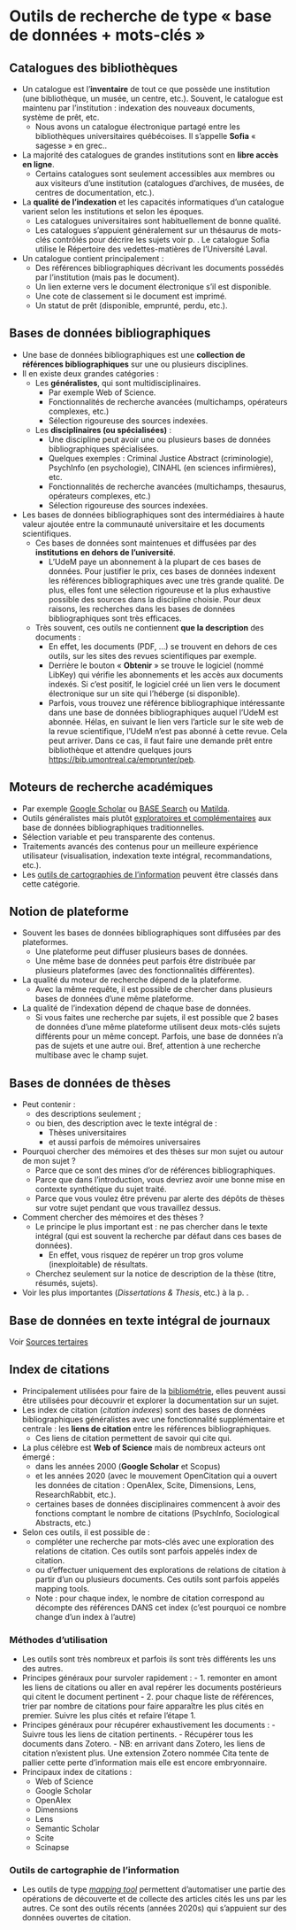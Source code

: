 # Outils de recherche de type « base de données + mots-clés » {#sec-recherchebdd}

## Catalogues des bibliothèques

-   Un catalogue est l'**inventaire** de tout ce que possède une institution (une bibliothèque, un musée, un centre, etc.). Souvent, le catalogue est maintenu par l'institution : indexation des nouveaux documents, système de prêt, etc.
    -   Nous avons un catalogue électronique partagé entre les bibliothèques universitaires québécoises. Il s'appelle **Sofia** « sagesse » en grec..
-   La majorité des catalogues de grandes institutions sont en **libre accès en ligne**.
    -   Certains catalogues sont seulement accessibles aux membres ou aux visiteurs d'une institution (catalogues d'archives, de musées, de centres de documentation, etc.).
-   La **qualité de l'indexation** et les capacités informatiques d'un catalogue varient selon les institutions et selon les époques.
    -   Les catalogues universitaires sont habituellement de bonne qualité.
    -   Les catalogues s'appuient généralement sur un thésaurus de mots-clés contrôlés pour décrire les sujets voir p. . Le catalogue Sofia utilise le Répertoire des vedettes-matières de l'Université Laval.
-   Un catalogue contient principalement :
    -   Des références bibliographiques décrivant les documents possédés par l'institution (mais pas le document).
    -   Un lien externe vers le document électronique s'il est disponible.
    -   Une cote de classement si le document est imprimé.
    -   Un statut de prêt (disponible, emprunté, perdu, etc.).

## Bases de données bibliographiques

-   Une base de données bibliographiques est une **collection de références bibliographiques** sur une ou plusieurs disciplines.
-   Il en existe deux grandes catégories :
    -   Les **généralistes**, qui sont multidisciplinaires.
        -   Par exemple Web of Science.
        -   Fonctionnalités de recherche avancées (multichamps, opérateurs complexes, etc.)
        -   Sélection rigoureuse des sources indexées.
    -   Les **disciplinaires (ou spécialisées)** :
        -   Une discipline peut avoir une ou plusieurs bases de données bibliographiques spécialisées.
        -   Quelques exemples : Criminal Justice Abstract (criminologie), PsychInfo (en psychologie), CINAHL (en sciences infirmières), etc.
        -   Fonctionnalités de recherche avancées (multichamps, thesaurus, opérateurs complexes, etc.)
        -   Sélection rigoureuse des sources indexées.
-   Les bases de données bibliographiques sont des intermédiaires à haute valeur ajoutée entre la communauté universitaire et les documents scientifiques.
    -   Ces bases de données sont maintenues et diffusées par des **institutions** **en dehors de l'université**.
        -   L'UdeM paye un abonnement à la plupart de ces bases de données. Pour justifier le prix, ces bases de données indexent les références bibliographiques avec une très grande qualité. De plus, elles font une sélection rigoureuse et la plus exhaustive possible des sources dans la discipline choisie. Pour deux raisons, les recherches dans les bases de données bibliographiques sont très efficaces.
    -   Très souvent, ces outils ne contiennent **que la description** des documents :
        -   En effet, les documents (PDF, ...) se trouvent en dehors de ces outils, sur les sites des revues scientifiques par exemple.
        -   Derrière le bouton « **Obtenir** » se trouve le logiciel (nommé LibKey) qui vérifie les abonnements et les accès aux documents indexés. Si c'est positif, le logiciel créé un lien vers le document électronique sur un site qui l'héberge (si disponible).
        -   Parfois, vous trouvez une référence bibliographique intéressante dans une base de données bibliographiques auquel l'UdeM est abonnée. Hélas, en suivant le lien vers l'article sur le site web de la revue scientifique, l'UdeM n'est pas abonné à cette revue. Cela peut arriver. Dans ce cas, il faut faire une demande prêt entre bibliothèque et attendre quelques jours <https://bib.umontreal.ca/emprunter/peb>.

## Moteurs de recherche académiques

-   Par exemple [Google Scholar](https://scholar.google.com/) ou [BASE Search](https://www.base-search.net/) ou [Matilda](https://matilda.science/).
-   Outils généralistes mais plutôt [exploratoires et complémentaires](https://doi.org/10.18167/coopist/0068) aux base de données bibliographiques traditionnelles.
-   Sélection variable et peu transparente des contenus.
-   Traitements avancés des contenus pour un meilleure expérience utilisateur (visualisation, indexation texte intégral, recommandations, etc.).
-   Les [outils de cartographies de l'information](#sec-cartographieinformation) peuvent être classés dans cette catégorie.

## Notion de plateforme

-   Souvent les bases de données bibliographiques sont diffusées par des plateformes.
    -   Une plateforme peut diffuser plusieurs bases de données.
    -   Une même base de données peut parfois être distribuée par plusieurs plateformes (avec des fonctionnalités différentes).
-   La qualité du moteur de recherche dépend de la plateforme.
    -   Avec la même requête, il est possible de chercher dans plusieurs bases de données d'une même plateforme.
-   La qualité de l'indexation dépend de chaque base de données.
    -   Si vous faites une recherche par sujets, il est possible que 2 bases de données d'une même plateforme utilisent deux mots-clés sujets différents pour un même concept. Parfois, une base de données n'a pas de sujets et une autre oui. Bref, attention à une recherche multibase avec le champ sujet.

## Bases de données de thèses

-   Peut contenir :
    -   des descriptions seulement ;
    -   ou bien, des description avec le texte intégral de :
        -   Thèses universitaires
        -   et aussi parfois de mémoires universaires
-   Pourquoi chercher des mémoires et des thèses sur mon sujet ou autour de mon sujet ?
    -   Parce que ce sont des mines d'or de références bibliographiques.
    -   Parce que dans l'introduction, vous devriez avoir une bonne mise en contexte synthétique du sujet traité.
    -   Parce que vous voulez être prévenu par alerte des dépôts de thèses sur votre sujet pendant que vous travaillez dessus.
-   Comment chercher des mémoires et des thèses ?
    -   Le principe le plus important est : ne pas chercher dans le texte intégral (qui est souvent la recherche par défaut dans ces bases de données).
        -   En effet, vous risquez de repérer un trop gros volume (inexploitable) de résultats.
    -   Cherchez seulement sur la notice de description de la thèse (titre, résumés, sujets).
-   Voir les plus importantes (*Dissertations & Thesis*, etc.) à la p. .

## Base de données en texte intégral de journaux

Voir [Sources tertaires](#sec-sourcestertiaires)

## Index de citations

-   Principalement utilisées pour faire de la [bibliométrie](#sec-bibliometrie), elles peuvent aussi être utilisées pour découvrir et explorer la documentation sur un sujet.
-   Les index de citation (*citation indexes*) sont des bases de données bibliographiques généralistes avec une fonctionnalité supplémentaire et centrale : les **liens de citation** entre les références bibliographiques.
    -   Ces liens de citation permettent de savoir qui cite qui.
-   La plus célèbre est **Web of Science** mais de nombreux acteurs ont émergé :
    -   dans les années 2000 (**Google Scholar** et Scopus)
    -   et les années 2020 (avec le mouvement OpenCitation qui a ouvert les données de citation : OpenAlex, Scite, Dimensions, Lens, ResearchRabbit, etc.).
    -   certaines bases de données disciplinaires commencent à avoir des fonctions comptant le nombre de citations (PsychInfo, Sociological Abstracts, etc.)
-   Selon ces outils, il est possible de :
    -   compléter une recherche par mots-clés avec une exploration des relations de citation. Ces outils sont parfois appelés index de citation.
    -   ou d'effectuer uniquement des explorations de relations de citation à partir d'un ou plusieurs documents. Ces outils sont parfois appelés mapping tools.
    -   Note : pour chaque index, le nombre de citation correspond au décompte des références DANS cet index (c'est pourquoi ce nombre change d'un index à l'autre)

### Méthodes d'utilisation

-   Les outils sont très nombreux et parfois ils sont très différents les uns des autres.
-   Principes généraux pour survoler rapidement : - 1. remonter en amont les liens de citations ou aller en aval repérer les documents postérieurs qui citent le document pertinent - 2. pour chaque liste de références, trier par nombre de citations pour faire apparaître les plus cités en premier. Suivre les plus cités et refaire l'étape 1.
-   Principes généraux pour récupérer exhaustivement les documents : - Suivre tous les liens de citation pertinents. - Récupérer tous les documents dans Zotero. - NB: en arrivant dans Zotero, les liens de citation n'existent plus. Une extension Zotero nommée Cita tente de pallier cette perte d'information mais elle est encore embryonnaire.
-   Principaux index de citations :
    -   Web of Science
    -   Google Scholar
    -   OpenAlex
    -   Dimensions
    -   Lens
    -   Semantic Scholar
    -   Scite
    -   Scinapse

### Outils de cartographie de l'information

-   Les outils de type [*mapping tool*](#sec-cartographieinformation) permettent d'automatiser une partie des opérations de découverte et de collecte des articles cités les uns par les autres. Ce sont des outils récents (années 2020s) qui s'appuient sur des données ouvertes de citation.
